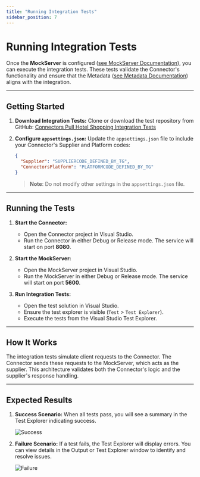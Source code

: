 ```yaml
---
title: "Running Integration Tests"
sidebar_position: 7
---
```


# Running Integration Tests

Once the **MockServer** is configured ([see MockServer Documentation](mock-server-documentation.mdx)), you can execute the integration tests. These tests validate the Connector's functionality and ensure that the Metadata ([see Metadata Documentation](../advanced-configuration/metadata-definition.mdx)) aligns with the integration.

---

## **Getting Started**

1. **Download Integration Tests:**
   Clone or download the test repository from GitHub:
   [Connectors Pull Hotel Shopping Integration Tests](https://github.com/travelgate-connectors/connectors-pull-hotel-shopping-integrationtests)

2. **Configure `appsettings.json`:**
   Update the `appsettings.json` file to include your Connector's Supplier and Platform codes:
   ```json
   {
     "Supplier": "SUPPLIERCODE_DEFINED_BY_TG",
     "ConnectorsPlatform": "PLATFORMCODE_DEFINED_BY_TG"
   }
   ```
   > **Note**: Do not modify other settings in the `appsettings.json` file.

---

## **Running the Tests**

1. **Start the Connector:**
   - Open the Connector project in Visual Studio.
   - Run the Connector in either Debug or Release mode. The service will start on port **8080**.

2. **Start the MockServer:**
   - Open the MockServer project in Visual Studio.
   - Run the MockServer in either Debug or Release mode. The service will start on port **5600**.

3. **Run Integration Tests:**
   - Open the test solution in Visual Studio.
   - Ensure the test explorer is visible (`Test` > `Test Explorer`).
   - Execute the tests from the Visual Studio Test Explorer.

---

## **How It Works**

The integration tests simulate client requests to the Connector. The Connector sends these requests to the MockServer, which acts as the supplier. This architecture validates both the Connector's logic and the supplier's response handling.

---

## **Expected Results**

1. **Success Scenario:**
   When all tests pass, you will see a summary in the Test Explorer indicating success.

   ![Success](success_tests.png)

2. **Failure Scenario:**
   If a test fails, the Test Explorer will display errors. You can view details in the Output or Test Explorer window to identify and resolve issues.

   ![Failure](failed_tests.png)
